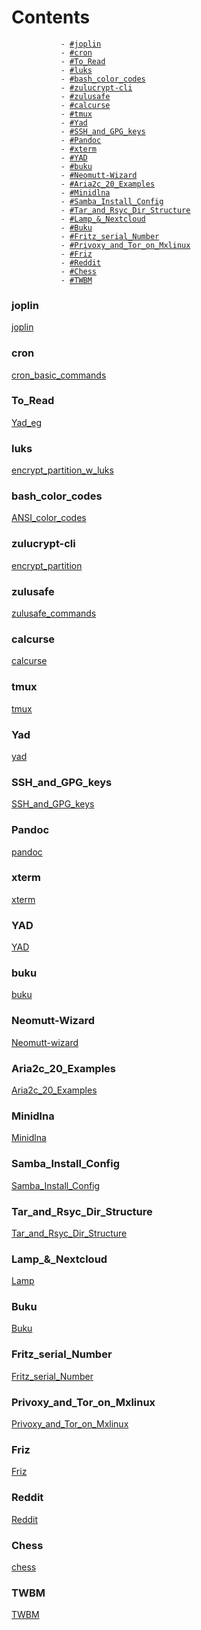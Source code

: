 = Contents =
            - [[#joplin]]
            - [[#cron]]
            - [[#To_Read]]
            - [[#luks]]
            - [[#bash_color_codes]]
            - [[#zulucrypt-cli]]
            - [[#zulusafe]]
            - [[#calcurse]]
            - [[#tmux]]
            - [[#Yad]]
            - [[#SSH_and_GPG_keys]]
            - [[#Pandoc]]
            - [[#xterm]]
            - [[#YAD]]
            - [[#buku]]
            - [[#Neomutt-Wizard]]
            - [[#Aria2c_20_Examples]]
            - [[#Minidlna]]
            - [[#Samba_Install_Config]]
            - [[#Tar_and_Rsyc_Dir_Structure]]
            - [[#Lamp_&_Nextcloud]]
            - [[#Buku]]
            - [[#Fritz_serial_Number]]
            - [[#Privoxy_and_Tor_on_Mxlinux]]
            - [[#Friz]]
            - [[#Reddit]]
            - [[#Chess]]
            - [[#TWBM]]

===joplin===
[[joplin]]
===cron===
[[cron_basic_commands]]
===To_Read===
[[Yad_eg]]
===luks===
[[encrypt_partition_w_luks]]
===bash_color_codes===
[[ANSI_color_codes]]
===zulucrypt-cli===
[[encrypt_partition]]
===zulusafe===
[[zulusafe_commands]]
===calcurse===
[[calcurse]]
===tmux===
[[tmux]]
===Yad===
[[yad]]
===SSH_and_GPG_keys===
[[SSH_and_GPG_keys]]
===Pandoc===
[[pandoc]]
===xterm===
[[xterm]]
===YAD===
[[YAD]]
===buku===
[[buku]]
===Neomutt-Wizard===
[[Neomutt-wizard]]
===Aria2c_20_Examples===
[[Aria2c_20_Examples]]
===Minidlna===
[[Minidlna]]
===Samba_Install_Config===
[[Samba_Install_Config]]
=== Tar_and_Rsyc_Dir_Structure ===
[[Tar_and_Rsyc_Dir_Structure]]
===Lamp_&_Nextcloud===
[[Lamp]]
=== Buku ===
[[Buku]]
===Fritz_serial_Number===
[[Fritz_serial_Number]]
===Privoxy_and_Tor_on_Mxlinux===
[[Privoxy_and_Tor_on_Mxlinux]]
===Friz===
[[Friz]]
===Reddit===
[[Reddit]]
===Chess===
[[chess]]
===TWBM===
[[TWBM]]
